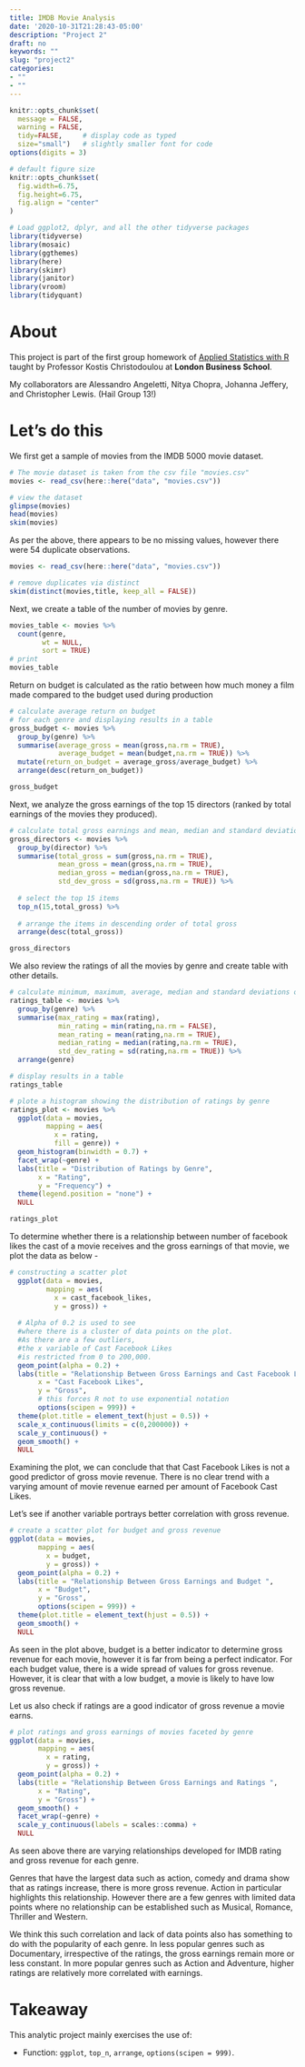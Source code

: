 ```yaml
---
title: IMDB Movie Analysis
date: '2020-10-31T21:28:43-05:00'
description: "Project 2"
draft: no
keywords: ""
slug: "project2"
categories:
- ""
- ""
---
```


```r
knitr::opts_chunk$set(
  message = FALSE, 
  warning = FALSE, 
  tidy=FALSE,     # display code as typed
  size="small")   # slightly smaller font for code
options(digits = 3)

# default figure size
knitr::opts_chunk$set(
  fig.width=6.75, 
  fig.height=6.75,
  fig.align = "center"
)
```

```r
# Load ggplot2, dplyr, and all the other tidyverse packages
library(tidyverse)  
library(mosaic)
library(ggthemes)
library(here)
library(skimr)
library(janitor)
library(vroom)
library(tidyquant)
```

# About

This project is part of the first group homework of [Applied Statistics with R](https://mam2021.netlify.app/) taught by Professor Kostis Christodoulou at **London Business School**.

My collaborators are Alessandro Angeletti, Nitya Chopra, Johanna Jeffery, and Christopher Lewis. (Hail Group 13!)


# Let's do this

We first get a sample of movies from the IMDB 5000 movie dataset.
  
```r
# The movie dataset is taken from the csv file "movies.csv"
movies <- read_csv(here::here("data", "movies.csv"))

# view the dataset
glimpse(movies)
head(movies)
skim(movies)
```

As per the above, there appears to be no missing values, however there were 54 duplicate observations. 

```r
movies <- read_csv(here::here("data", "movies.csv"))

# remove duplicates via distinct
skim(distinct(movies,title, keep_all = FALSE))
```

Next, we create a table of the number of movies by genre. 

``` r
movies_table <- movies %>% 
  count(genre, 
        wt = NULL, 
        sort = TRUE)
# print
movies_table
```

Return on budget is calculated as the ratio between how much money a film made compared to the budget used during production

``` r
# calculate average return on budget 
# for each genre and displaying results in a table
gross_budget <- movies %>% 
  group_by(genre) %>% 
  summarise(average_gross = mean(gross,na.rm = TRUE),
            average_budget = mean(budget,na.rm = TRUE)) %>% 
  mutate(return_on_budget = average_gross/average_budget) %>% 
  arrange(desc(return_on_budget))

gross_budget
```

Next, we analyze the gross earnings of the top 15 directors (ranked by total earnings of the movies they produced).

``` r
# calculate total gross earnings and mean, median and standard deviation by director
gross_directors <- movies %>% 
  group_by(director) %>% 
  summarise(total_gross = sum(gross,na.rm = TRUE), 
            mean_gross = mean(gross,na.rm = TRUE), 
            median_gross = median(gross,na.rm = TRUE), 
            std_dev_gross = sd(gross,na.rm = TRUE)) %>% 
  
  # select the top 15 items
  top_n(15,total_gross) %>% 
  
  # arrange the items in descending order of total gross
  arrange(desc(total_gross))

gross_directors
```

We also review the ratings of all the movies by genre and create table with other details. 

``` r
# calculate minimum, maximum, average, median and standard deviations of ratings by genre
ratings_table <- movies %>% 
  group_by(genre) %>% 
  summarise(max_rating = max(rating), 
            min_rating = min(rating,na.rm = FALSE), 
            mean_rating = mean(rating,na.rm = TRUE), 
            median_rating = median(rating,na.rm = TRUE), 
            std_dev_rating = sd(rating,na.rm = TRUE)) %>%
  arrange(genre)

# display results in a table
ratings_table

# plote a histogram showing the distribution of ratings by genre
ratings_plot <- movies %>% 
  ggplot(data = movies, 
         mapping = aes(
           x = rating, 
           fill = genre)) +
  geom_histogram(binwidth = 0.7) +
  facet_wrap(~genre) +
  labs(title = "Distribution of Ratings by Genre", 
       x = "Rating", 
       y = "Frequency") + 
  theme(legend.position = "none") +
  NULL

ratings_plot
```

To determine whether there is a relationship between number of facebook likes the cast of a movie receives and the gross earnings of that movie, we plot the data as below -

```r

# constructing a scatter plot 
  ggplot(data = movies, 
         mapping = aes(
           x = cast_facebook_likes, 
           y = gross)) +
  
  # Alpha of 0.2 is used to see 
  #where there is a cluster of data points on the plot. 
  #As there are a few outliers, 
  #the x variable of Cast Facebook Likes 
  #is restricted from 0 to 200,000.
  geom_point(alpha = 0.2) +
  labs(title = "Relationship Between Gross Earnings and Cast Facebook Likes ", 
       x = "Cast Facebook Likes", 
       y = "Gross",
       # this forces R not to use exponential notation
       options(scipen = 999)) + 
  theme(plot.title = element_text(hjust = 0.5)) +
  scale_x_continuous(limits = c(0,200000)) +
  scale_y_continuous() +
  geom_smooth() +
  NULL


```

Examining the plot, we can conclude that that Cast Facebook Likes is not a good predictor of gross movie revenue. There is no clear trend with a varying amount of movie revenue earned per amount of Facebook Cast Likes. 

Let's see if another variable portrays better correlation with gross revenue.

```r
# create a scatter plot for budget and gross revenue 
ggplot(data = movies, 
       mapping = aes(
         x = budget, 
         y = gross)) +
  geom_point(alpha = 0.2) +
  labs(title = "Relationship Between Gross Earnings and Budget ", 
       x = "Budget", 
       y = "Gross",
       options(scipen = 999)) + 
  theme(plot.title = element_text(hjust = 0.5)) +
  geom_smooth() +
  NULL
```

As seen in the plot above, budget is a better indicator to determine gross revenue for each movie, however it is far from being a perfect indicator. For each budget value, there is a wide spread of values for gross revenue. However, it is clear that with a low budget, a movie is likely to have low gross revenue. 

Let us also check if ratings are a good indicator of gross revenue a movie earns.

```r
# plot ratings and gross earnings of movies faceted by genre
ggplot(data = movies, 
       mapping = aes(
         x = rating, 
         y = gross)) +
  geom_point(alpha = 0.2) +
  labs(title = "Relationship Between Gross Earnings and Ratings ", 
       x = "Rating", 
       y = "Gross") + 
  geom_smooth() +
  facet_wrap(~genre) +
  scale_y_continuous(labels = scales::comma) +
  NULL
```

As seen above there are varying relationships developed for IMDB rating and gross revenue for each genre.

Genres that have the largest data such as action, comedy and drama show that as ratings increase, there is more gross revenue. Action in particular highlights this relationship. However there are a few genres with limited data points where no relationship can be established such as Musical, Romance, Thriller and Western.

We think this such correlation and lack of data points also has something to do with the popularity of each genre. In less popular genres such as Documentary, irrespective of the ratings, the gross earnings remain more or less constant. In more popular genres such as Action and Adventure, higher ratings are relatively more correlated with earnings.  

# Takeaway

This analytic project mainly exercises the use of:\n

- Function: `ggplot`, `top_n`, `arrange`, `options(scipen = 999)`.











